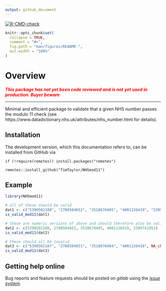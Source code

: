 ```yaml
---
output: github_document
---
```


<!-- README.md is generated from README.Rmd. Please edit that file -->

<!-- badges: start -->
[![R-CMD-check](https://github.com/TimTaylor/NHSmod11/workflows/R-CMD-check/badge.svg)](https://github.com/TimTaylor/NHSmod11/actions)
<!-- badges: end -->

```r
knitr::opts_chunk$set(
  collapse = TRUE,
  comment = "#>",
  fig.path = "man/figures/README-",
  out.width = "100%"
)
```
# Overview

<span style="color:red"> ***This package has not yet been code reviewed and is not yet used in production. Buyer beware***  </span>

---

Minimal and efficient package to validate that a given NHS number passes the
modulo 11 check
(see https://www.datadictionary.nhs.uk/attributes/nhs_number.html for details).


## Installation

The development version, which this documentation refers to, can be installed
from GitHub via

```
if (!require(remotes)) install.packages("remotes")

remotes::install_github("TimTaylor/NHSmod11")
```

## Example

```r
library(NHSmod11)

# all of these should be valid
dat1 <- c("5390502108", "2788584652", "3510670485", "4001126419", "5309741852")
is_valid_mod11(dat1)

# these are numeric versions of above and should therefore also be valid
dat2 <- c(5390502108, 2788584652, 3510670485, 4001126419, 5309741852)
is_valid_mod11(dat2)

# these should all be invalid
dat3 <- c("5390502107", "2788584651", "3510670484", "4001126418", NA_character_)
is_valid_mod11(dat3)
```

## Getting help online

Bug reports and feature requests should be posted on *gitlab* using the
[*issue* system](https://gitlab.phe.gov.uk/Timothy.Taylor/NHSmod11/issues).
